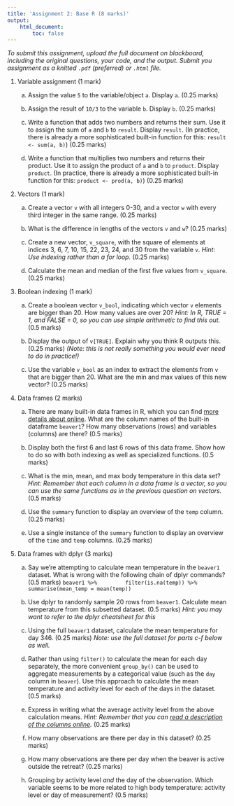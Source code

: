 ```yaml
---
title: 'Assignment 2: Base R (8 marks)'
output:
    html_document:
        toc: false
---
```


*To submit this assignment, upload the full document on blackboard,
including the original questions, your code, and the output. Submit
you assignment as a knitted `.pdf` (preferred) or `.html` file.*

1.  Variable assignment (1 mark)

    a.  Assign the value `5` to the variable/object `a`. Display `a`.
        (0.25 marks)

    b.  Assign the result of `10/3` to the variable `b`. Display `b`.
        (0.25 marks)

    c.  Write a function that adds two numbers and returns their sum.
        Use it to assign the sum of `a` and `b` to `result`. Display `result`.
        (In practice, there is already a more sophisticated built-in
        function for this: `result <- sum(a, b)`) (0.25 marks)

    d.  Write a function that multiplies two numbers and returns their product.
        Use it to assign the product of `a` and `b` to `product`. Display `product`.
        (In practice, there is already a more sophisticated built-in
        function for this: `product <- prod(a, b)`) (0.25 marks)

2.  Vectors (1 mark)

    a.  Create a vector `v` with all integers 0-30, and a vector `w`
        with every third integer in the same range. (0.25 marks)

    b.  What is the difference in lengths of the vectors `v` and `w`?
        (0.25 marks)

    c.  Create a new vector, `v_square`, with the square of elements at indices
        3, 6, 7, 10, 15, 22, 23, 24, and 30 from the variable `v`. *Hint:
        Use indexing rather than a for loop.* (0.25 marks)

    d.  Calculate the mean and median of the first five values from
        `v_square`. (0.25 marks)

3.  Boolean indexing (1 mark)

    a.  Create a boolean vector `v_bool`, indicating which vector `v`
        elements are bigger than 20. How many values are over 20? *Hint:
        In R, TRUE = 1, and FALSE = 0, so you can use simple arithmetic
        to find this out.* (0.5 marks)

    b.  Display the output of `v[TRUE]`. Explain why you think R outputs this.
        (0.25 marks) _(Note: this is not really something you would ever need 
        to do in practice!)_

    b.  Use the variable `v_bool` as an index to extract the elements
        from `v` that are bigger than 20. What are the min and max
        values of this new vector? (0.25 marks)

4.  Data frames (2 marks)

    a.  There are many built-in data frames in R, which you can find
        [more details about
        online](https://stat.ethz.ch/R-manual/R-devel/library/datasets/html/00Index.html).
        What are the column names of the built-in dataframe `beaver1`?
        How many observations (rows) and variables (columns) are there?
        (0.5 marks)

    b.  Display both the first 6 and last 6 rows of this data frame.
        Show how to do so with both indexing as well as specialized functions. (0.5 marks)

    c.  What is the min, mean, and max body temperature in this data set?
        *Hint: Remember that each column in a data frame is a vector, so
        you can use the same functions as in the previous question on
        vectors.* (0.5 marks)

    d.  Use the `summary` function to display an overview of the `temp`
        column. (0.25 marks)

    e.  Use a single instance of the `summary` function to display an overview 
        of the `time` and `temp` columns. (0.25 marks)

5.  Data frames with dplyr (3 marks)

    a.  Say we're attempting to calculate mean temperature in the `beaver1` dataset.
        What is wrong with the following chain of dplyr commands? (0.5 marks)
        ```
        beaver1 %>%
            filter(is.na(temp)) %>%
            summarise(mean_temp = mean(temp))
        ```

    b.  Use dplyr to randomly sample 20 rows from `beaver1`. Calculate
        mean temperature from this subsetted dataset. (0.5 marks)
        _Hint: you may want to refer to the dplyr cheatsheet for this_

    b.  Using the full `beaver1` dataset, calculate the mean temperature 
        for day 346. (0.25 marks) 
        _Note: use the full dataset for parts c-f below as well._

    c.  Rather than using `filter()` to calculate the mean for each day
        separately, the more convenient `group_by()` can be used to
        aggregate measurements by a categorical value (such as the `day`
        column in `beaver`). Use this approach to calculate the mean
        temperature and activity level for each of the days in the
        dataset. (0.5 marks)

    d.  Express in writing what the average activity level from the
        above calculation means. *Hint: Remember that you can [read a
        description of the columns
        online](https://stat.ethz.ch/R-manual/R-devel/library/datasets/html/00Index.html).*
        (0.25 marks)

    e.  How many observations are there per day in this dataset? (0.25
        marks)

    f.  How many observations are there per day when the beaver is
        active outside the retreat? (0.25 marks)

    g.  Grouping by activity level *and* the day of the observation.
        Which variable seems to be more related to high body
        temperature: activity level or day of measurement? (0.5 marks)
